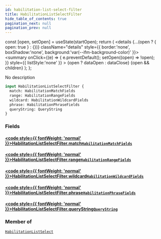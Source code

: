 ```yaml
---
id: habilitation-list-select-filter
title: HabilitationListSelectFilter
hide_table_of_contents: true
pagination_next: null
pagination_prev: null
---
```







  const [open, setOpen] = useState(startOpen);
  return (
    <details {...(open ? { open: true } : {})} className="details" style={{ border:'none', boxShadow:'none', background:'var(--ifm-background-color)' }}>
      <summary
        onClick={(e) => {
          e.preventDefault();
          setOpen((open) => !open);
        }}
        style={{ listStyle:'none' }}
      >
      {open ? dataOpen : dataClose}
      </summary>
      {open && children}
    </details>
  );
};




No description


```graphql
input HabilitationListSelectFilter {
  match: HabilitationMatchFields
  range: HabilitationRangeFields
  wildcard: HabilitationWildcardFields
  phrase: HabilitationPhraseFields
  queryString: QueryString
}
```




### Fields

#### [<code style={{ fontWeight: 'normal' }}>HabilitationListSelectFilter.<b>match</b></code>](#)<Bullet />[`HabilitationMatchFields`](/cris/inputs/habilitation-match-fields) <Badge class="secondary" text="input"/>
> 
> 

#### [<code style={{ fontWeight: 'normal' }}>HabilitationListSelectFilter.<b>range</b></code>](#)<Bullet />[`HabilitationRangeFields`](/cris/inputs/habilitation-range-fields) <Badge class="secondary" text="input"/>
> 
> 

#### [<code style={{ fontWeight: 'normal' }}>HabilitationListSelectFilter.<b>wildcard</b></code>](#)<Bullet />[`HabilitationWildcardFields`](/cris/inputs/habilitation-wildcard-fields) <Badge class="secondary" text="input"/>
> 
> 

#### [<code style={{ fontWeight: 'normal' }}>HabilitationListSelectFilter.<b>phrase</b></code>](#)<Bullet />[`HabilitationPhraseFields`](/cris/inputs/habilitation-phrase-fields) <Badge class="secondary" text="input"/>
> 
> 

#### [<code style={{ fontWeight: 'normal' }}>HabilitationListSelectFilter.<b>queryString</b></code>](#)<Bullet />[`QueryString`](/cris/inputs/query-string) <Badge class="secondary" text="input"/>
> 
> 



### Member of

[`HabilitationListSelect`](/cris/inputs/habilitation-list-select)  <Badge class="secondary" text="input"/>

